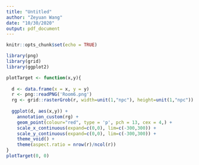 ```yaml
---
title: "Untitled"
author: "Zeyuan Wang"
date: "10/30/2020"
output: pdf_document
---
```


```r
knitr::opts_chunk$set(echo = TRUE)
```

```r
library(png)
library(grid)
library(ggplot2)
```

```r
plotTarget <- function(x,y){
  
  d <- data.frame(x = x, y = y)
  r <- png::readPNG('Room6.png')
  rg <- grid::rasterGrob(r, width=unit(1,"npc"), height=unit(1,"npc"))
  
  ggplot(d, aes(x,y)) + 
    annotation_custom(rg) +
    geom_point(colour="red", type = 'p', pch = 13, cex = 4,) +
    scale_x_continuous(expand=c(0,0), lim=c(-300,300)) +
    scale_y_continuous(expand=c(0,0), lim=c(-300,300)) +
    theme_void() +
    theme(aspect.ratio = nrow(r)/ncol(r))
}
plotTarget(0, 0)
```

```r

```

